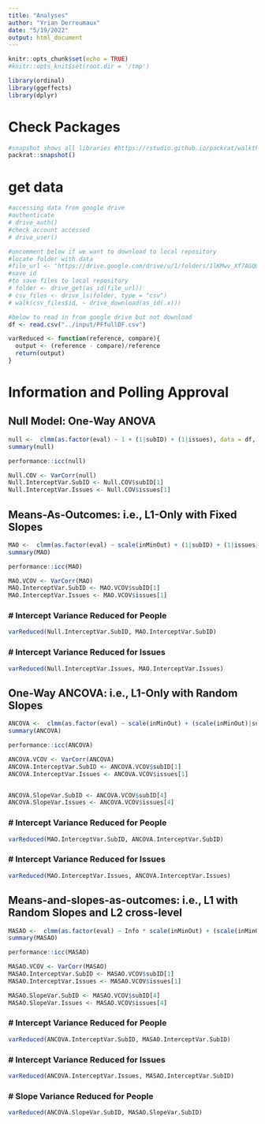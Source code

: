 ```yaml
---
title: "Analyses"
author: "Yrian Derreumaux"
date: "5/19/2022"
output: html_document
---
```


```r
knitr::opts_chunk$set(echo = TRUE)
#knitr::opts_knit$set(root.dir = '/tmp')
```

```r
library(ordinal)
library(ggeffects)
library(dplyr)
```


# Check Packages 

```r
#snapshot shows all libraries #https://rstudio.github.io/packrat/walkthrough.html
packrat::snapshot()
```

# get data
```r
#accessing data from google drive
#authenticate 
# drive_auth()
#check account accessed
# drive_user()

#uncomment below if we want to download to local repository
#locate folder with data
#file_url <- "https://drive.google.com/drive/u/1/folders/1lKMwv_Xf7AGQO5fuSwTlPbzV9Vr6lqLt/SharedDFfullDF.csv"
#save id
#to save files to local repository
# folder <- drive_get(as_id(file_url))
# csv_files <- drive_ls(folder, type = "csv")
# walk(csv_files$id, ~ drive_download(as_id(.x)))

#below to read in from google drive but not download
df <- read.csv("../input/PFfullDF.csv")
```

```r
varReduced <- function(reference, compare){
  output <- (reference - compare)/reference
  return(output)
}
```


# Information and Polling Approval

## Null Model: One-Way ANOVA

```r
null <-  clmm(as.factor(eval) ~ 1 + (1|subID) + (1|issues), data = df, threshold = "flexible")
summary(null)

performance::icc(null)

Null.COV <- VarCorr(null)
Null.InterceptVar.SubID <- Null.COV$subID[1]
Null.InterceptVar.Issues <- Null.COV$issues[1]
```

## Means-As-Outcomes: i.e., L1-Only with Fixed Slopes

```r
MAO <-  clmm(as.factor(eval) ~ scale(inMinOut) + (1|subID) + (1|issues), data = df, threshold = "flexible")
summary(MAO)

performance::icc(MAO)

MAO.VCOV <- VarCorr(MAO)
MAO.InterceptVar.SubID <- MAO.VCOV$subID[1]
MAO.InterceptVar.Issues <- MAO.VCOV$issues[1]
```

### # Intercept Variance Reduced for People

```r
varReduced(Null.InterceptVar.SubID, MAO.InterceptVar.SubID)
```

### # Intercept Variance Reduced for Issues

```r
varReduced(Null.InterceptVar.Issues, MAO.InterceptVar.Issues)
```

## One-Way ANCOVA: i.e., L1-Only with Random Slopes

```r
ANCOVA <-  clmm(as.factor(eval) ~ scale(inMinOut) + (scale(inMinOut)|subID) + (1|issues), data = df, threshold = "flexible")
summary(ANCOVA)

performance::icc(ANCOVA)

ANCOVA.VCOV <- VarCorr(ANCOVA)
ANCOVA.InterceptVar.SubID <- ANCOVA.VCOV$subID[1]
ANCOVA.InterceptVar.Issues <- ANCOVA.VCOV$issues[1]


ANCOVA.SlopeVar.SubID <- ANCOVA.VCOV$subID[4]
ANCOVA.SlopeVar.Issues <- ANCOVA.VCOV$issues[4]
```

### # Intercept Variance Reduced for People

```r
varReduced(MAO.InterceptVar.SubID, ANCOVA.InterceptVar.SubID)
```

### # Intercept Variance Reduced for Issues

```r
varReduced(MAO.InterceptVar.Issues, ANCOVA.InterceptVar.Issues)
```

## Means-and-slopes-as-outcomes: i.e., L1 with Random Slopes and L2 cross-level

```r
MASAO <-  clmm(as.factor(eval) ~ Info * scale(inMinOut) + (scale(inMinOut)|subID) + (1|issues), data = df, threshold = "flexible")
summary(MASAO)

performance::icc(MASAO)

MASAO.VCOV <- VarCorr(MASAO)
MASAO.InterceptVar.SubID <- MASAO.VCOV$subID[1]
MASAO.InterceptVar.Issues <- MASAO.VCOV$issues[1]

MASAO.SlopeVar.SubID <- MASAO.VCOV$subID[4]
MASAO.SlopeVar.Issues <- MASAO.VCOV$issues[4]
```

### # Intercept Variance Reduced for People

```r
varReduced(ANCOVA.InterceptVar.SubID, MASAO.InterceptVar.SubID)
```

### # Intercept Variance Reduced for Issues

```r
varReduced(ANCOVA.InterceptVar.Issues, MASAO.InterceptVar.SubID)
```

### # Slope Variance Reduced for People

```r
varReduced(ANCOVA.SlopeVar.SubID, MASAO.SlopeVar.SubID)
```


